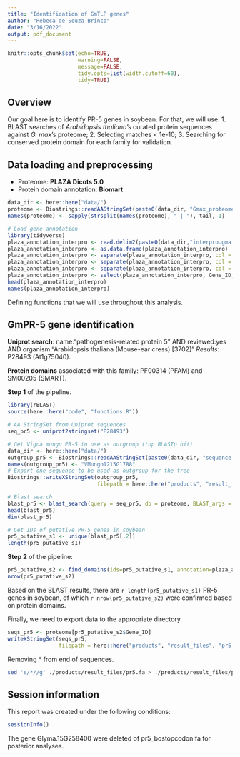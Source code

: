 ```yaml
---
title: "Identification of GmTLP genes"
author: "Rebeca de Souza Brinco"
date: "3/16/2022"
output: pdf_document
---
```



```r
knitr::opts_chunk$set(echo=TRUE,
                      warning=FALSE, 
                      message=FALSE,
                      tidy.opts=list(width.cutoff=60),
                      tidy=TRUE)
```

## Overview

Our goal here is to identify PR-5 genes in soybean. For that, we will use:
1. BLAST searches of *Arabidopsis thaliana*'s curated protein sequences against *G. max*'s proteome;
2. Selecting matches < 1e-10;
3. Searching for conserved protein domain for each family for validation.

## Data loading and preprocessing

- Proteome: **PLAZA Dicots 5.0**
- Protein domain annotation: **Biomart**

```r
data_dir <- here::here("data/")
proteome <- Biostrings::readAAStringSet(paste0(data_dir, "Gmax_proteome.fasta.gz"))
names(proteome) <- sapply(strsplit(names(proteome), " | "), tail, 1)
```

```r
# Load gene annotation
library(tidyverse)
plaza_annotation_interpro <- read.delim2(paste0(data_dir,"interpro.gma.csv.gz"), skip = 8, col.names = c("Gene_ID", "Species", "Motif_ID", "Description", "Start", "Stop", "Score", "Comment"), sep = "\t")
plaza_annotation_interpro <- as.data.frame(plaza_annotation_interpro)
plaza_annotation_interpro <- separate(plaza_annotation_interpro, col = Comment, into=c('Source', 'DomainId'), sep = ",")
plaza_annotation_interpro <- separate(plaza_annotation_interpro, col = Source, into = c('Source', 'Type_of_source'), sep = "=")
plaza_annotation_interpro <- separate(plaza_annotation_interpro, col = DomainId, into = c('DomainId', 'DomainID'), sep = "=")
plaza_annotation_interpro <- select(plaza_annotation_interpro, Gene_ID, Species, Motif_ID, Description, Start, Stop, Score, Type_of_source, DomainID)
head(plaza_annotation_interpro)
names(plaza_annotation_interpro)
```

Defining functions that we will use throughout this analysis.


## GmPR-5 gene identification

**Uniprot search**: name:"pathogenesis-related protein 5" AND reviewed:yes AND organism:"Arabidopsis thaliana (Mouse-ear cress) [3702]"
*Results*: P28493 (At1g75040).

**Protein domains** associated with this family: PF00314 (PFAM) and SM00205 (SMART).

**Step 1** of the pipeline.

```r
library(rBLAST)
source(here::here("code", "functions.R"))
```

```r
# AA StringSet from Uniprot sequences
seq_pr5 <- uniprot2stringset("P28493")
```


```r
# Get Vigna mungo PR-5 to use as outgroup (top BLASTp hit)
data_dir <- here::here("data/")
outgroup_pr5 <- Biostrings::readAAStringSet(paste0(data_dir, "sequence-fasta-outgroup-vm.fa"))
names(outgroup_pr5) <- "VMungo1215G1788"
# Export one sequence to be used as outgroup for the tree
Biostrings::writeXStringSet(outgroup_pr5, 
                            filepath = here::here("products", "result_files", "outgroup_PR5.fa"))
```


```r
# Blast search
blast_pr5 <- blast_search(query = seq_pr5, db = proteome, BLAST_args = "-evalue 1e-10")
head(blast_pr5)
dim(blast_pr5)
```


```r
# Get IDs of putative PR-5 genes in soybean
pr5_putative_s1 <- unique(blast_pr5[,2])
length(pr5_putative_s1)
```


**Step 2** of the pipeline:

```r
pr5_putative_s2 <- find_domains(ids=pr5_putative_s1, annotation=plaza_annotation_interpro, domainId_smart = "SM00205", domainId_pfam = "PF00314")
nrow(pr5_putative_s2)
```

Based on the BLAST results, there are `r length(pr5_putative_s1)` PR-5 genes in soybean, of which `r nrow(pr5_putative_s2)` were confirmed based on protein domains.

Finally, we need to export data to the appropriate directory.

```r
seqs_pr5 <- proteome[pr5_putative_s2$Gene_ID]
writeXStringSet(seqs_pr5, 
                filepath = here::here("products", "result_files", "pr5.fa"))
```

Removing * from end of sequences.

```bash
sed 's/*//g' ./products/result_files/pr5.fa > ./products/result_files/pr5_nostopcodon.fa
```


## Session information

This report was created under the following conditions:

```r
sessionInfo()
```

The gene Glyma.15G258400 were deleted of pr5_bostopcodon.fa for posterior analyses. 
